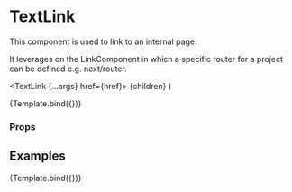 
<Meta title="Components/Link/TextLink" component={TextLink} />

# TextLink

This component is used to link to an internal page.

It leverages on the LinkComponent in which a specific router for a project can be defined e.g. next/router.

  <TextLink {...args} href={href}>
    {children}
  </TextLink>
)

<Canvas>
  <Story
    name="Default"
    args={{
      children: 'Internal link',
      href: '/?path=/docs/components-link-textlink--default-story',
    }}
  >
    {Template.bind({})}
  </Story>
</Canvas>

### Props

<ArgsTable story="Default" />

## Examples

<Canvas>
  <Story
    name="External Link"
    args={{
      children: 'External link',
      href: '/?path=/docs/components-link-textlink--default-story',
      internal: false,
    }}
  >
    {Template.bind({})}
  </Story>
</Canvas>

